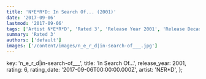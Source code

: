 ```yaml
---
title: 'N*E*R*D: In Search Of... (2001)'
date: '2017-09-06'
lastmod: '2017-09-06'
tags: ['Artist N*E*R*D', 'Rated 3', 'Release Year 2001', 'Release Decade 2000']
summary: 'Rated 3'
authors: ['default']
images: ['/content/images/n_e_r_d|in-search-of___.jpg']
---
```


  key: 'n_e_r_d|in-search-of___',
  title: 'In Search Of...',
  release_year: 2001,
  rating: 6,
  rating_date: '2017-09-06T00:00:00.000Z',
  artist: 'N*E*R*D',
};

<MusicRating data={data} />
